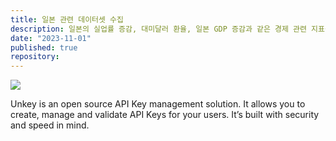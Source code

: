 ```yaml
---
title: 일본 관련 데이터셋 수집
description: 일본의 실업률 증감, 대미달러 환율, 일본 GDP 증감과 같은 경제 관련 지표를 수집함
date: "2023-11-01"
published: true
repository:
---
```



[![](https://unkey.dev/images/landing/app.png)](https://unkey.dev)

Unkey is an open source API Key management solution. It allows you to create, manage and validate API Keys for your users. It’s built with security and speed in mind.
